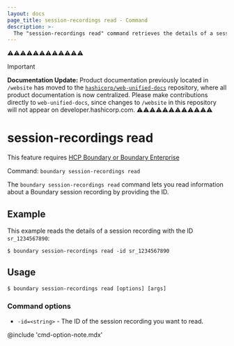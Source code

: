 ```yaml
---
layout: docs
page_title: session-recordings read - Command
description: >-
  The "session-recordings read" command retrieves the details of a session recording resource.
---
```


⚠️⚠️⚠️⚠️⚠️⚠️⚠️⚠️⚠️⚠️⚠️⚠️
> [!IMPORTANT]  
> **Documentation Update:** Product documentation previously located in `/website` has moved to the [`hashicorp/web-unified-docs`](https://github.com/hashicorp/web-unified-docs) repository, where all product documentation is now centralized. Please make contributions directly to `web-unified-docs`, since changes to `/website` in this repository will not appear on developer.hashicorp.com.
⚠️⚠️⚠️⚠️⚠️⚠️⚠️⚠️⚠️⚠️⚠️⚠️

# session-recordings read

<EnterpriseAlert product="boundary">This feature requires <a href="https://www.hashicorp.com/products/boundary">HCP Boundary or Boundary Enterprise</a></EnterpriseAlert>

Command: `boundary session-recordings read`

The `boundary session-recordings read` command lets you read information about a Boundary session recording by providing the ID.

## Example

This example reads the details of a session recording with the ID `sr_1234567890`:

```shell-session
$ boundary session-recordings read -id sr_1234567890
```

## Usage

<CodeBlockConfig hideClipboard>

```shell-session
$ boundary session-recordings read [options] [args]
```

</CodeBlockConfig>

### Command options

- `-id=<string>` - The ID of the session recording you want to read.

@include 'cmd-option-note.mdx'